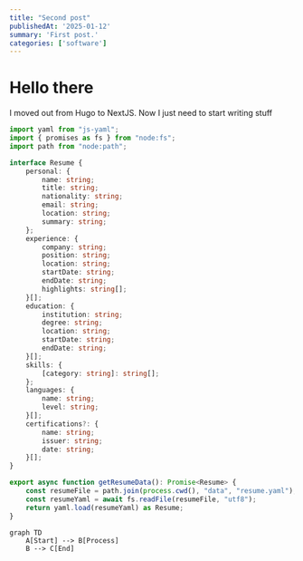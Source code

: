 ```yaml
---
title: "Second post"
publishedAt: '2025-01-12'
summary: 'First post.'
categories: ['software']
---
```


# Hello there

I moved out from Hugo to NextJS. Now I just need to start writing stuff


```typescript
import yaml from "js-yaml";
import { promises as fs } from "node:fs";
import path from "node:path";

interface Resume {
	personal: {
		name: string;
		title: string;
		nationality: string;
		email: string;
		location: string;
		summary: string;
	};
	experience: {
		company: string;
		position: string;
		location: string;
		startDate: string;
		endDate: string;
		highlights: string[];
	}[];
	education: {
		institution: string;
		degree: string;
		location: string;
		startDate: string;
		endDate: string;
	}[];
	skills: {
		[category: string]: string[];
	};
	languages: {
		name: string;
		level: string;
	}[];
	certifications?: {
		name: string;
		issuer: string;
		date: string;
	}[];
}

export async function getResumeData(): Promise<Resume> {
	const resumeFile = path.join(process.cwd(), "data", "resume.yaml");
	const resumeYaml = await fs.readFile(resumeFile, "utf8");
	return yaml.load(resumeYaml) as Resume;
}
```


```mermaid
graph TD
    A[Start] --> B[Process]
    B --> C[End]
```